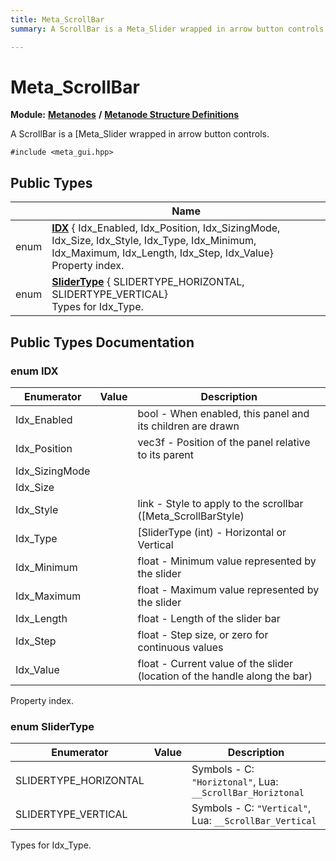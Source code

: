 ```yaml
---
title: Meta_ScrollBar
summary: A ScrollBar is a Meta_Slider wrapped in arrow button controls. 

---
```


# Meta_ScrollBar

**Module:** **[Metanodes](../Modules/group__api__metanodes.mdx)** **/** **[Metanode Structure Definitions](../Modules/group__api__metadefs.mdx)**



A ScrollBar is a [Meta_Slider wrapped in arrow button controls. 


`#include <meta_gui.hpp>`

## Public Types

|                | Name           |
| -------------- | -------------- |
| enum| **[IDX](../Classes/struct_meta___scroll_bar.mdx#enum-idx)** { Idx_Enabled, Idx_Position, Idx_SizingMode, Idx_Size, Idx_Style, Idx_Type, Idx_Minimum, Idx_Maximum, Idx_Length, Idx_Step, Idx_Value}<br />Property index.  |
| enum| **[SliderType](../Classes/struct_meta___scroll_bar.mdx#enum-slidertype)** { SLIDERTYPE_HORIZONTAL, SLIDERTYPE_VERTICAL}<br />Types for Idx_Type.  |

## Public Types Documentation

### enum IDX

| Enumerator | Value | Description |
| ---------- | ----- | ----------- |
| Idx_Enabled | | bool - When enabled, this panel and its children are drawn   |
| Idx_Position | | vec3f - Position of the panel relative to its parent   |
| Idx_SizingMode | |   |
| Idx_Size | |   |
| Idx_Style | | link - Style to apply to the scrollbar ([Meta_ScrollBarStyle)   |
| Idx_Type | | [SliderType (int) - Horizontal or Vertical   |
| Idx_Minimum | | float - Minimum value represented by the slider   |
| Idx_Maximum | | float - Maximum value represented by the slider   |
| Idx_Length | | float - Length of the slider bar   |
| Idx_Step | | float - Step size, or zero for continuous values   |
| Idx_Value | | float - Current value of the slider (location of the handle along the bar)   |



Property index. 

### enum SliderType

| Enumerator | Value | Description |
| ---------- | ----- | ----------- |
| SLIDERTYPE_HORIZONTAL | | Symbols - C: `"Horiztonal"`, Lua: `__ScrollBar_Horiztonal`  |
| SLIDERTYPE_VERTICAL | | Symbols - C: `"Vertical"`, Lua: `__ScrollBar_Vertical`  |



Types for Idx_Type. 

